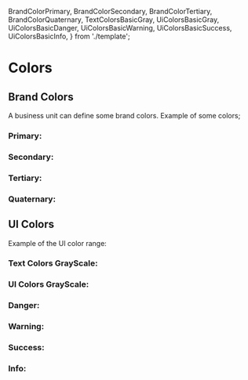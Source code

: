   BrandColorPrimary,
  BrandColorSecondary,
  BrandColorTertiary,
  BrandColorQuaternary,
  TextColorsBasicGray,
  UiColorsBasicGray,
  UiColorsBasicDanger,
  UiColorsBasicWarning,
  UiColorsBasicSuccess,
  UiColorsBasicInfo,
} from './template';

<Meta title="Design System/Style/Colors" />

# Colors

## Brand Colors

A business unit can define some brand colors.
Example of some colors;

### Primary:
<Canvas>
  <Story name="brand-primary">
    <BrandColorPrimary />
  </Story>
</Canvas>

### Secondary:
<Canvas>
  <Story name="brand-secondary">
    <BrandColorSecondary />
  </Story>
</Canvas>

### Tertiary:
<Canvas>
  <Story name="brand-tertiary">
    <BrandColorTertiary />
  </Story>
</Canvas>

### Quaternary:
<Canvas>
  <Story name="brand-quaternary">
    <BrandColorQuaternary />
  </Story>
</Canvas>

## UI Colors

Example of the UI color range:

### Text Colors GrayScale:
<Canvas>
  <Story name="ui-text-colorgray">
    <TextColorsBasicGray />
  </Story>
</Canvas>

### UI Colors GrayScale:
<Canvas>
  <Story name="ui-ui-colorgray">
    <UiColorsBasicGray />
  </Story>
</Canvas>

### Danger:
<Canvas>
  <Story name="ui-danger">
    <UiColorsBasicDanger />
  </Story>
</Canvas>

### Warning:
<Canvas>
  <Story name="ui-warning">
    <UiColorsBasicWarning />
  </Story>
</Canvas>

### Success:
<Canvas>
  <Story name="ui-success">
    <UiColorsBasicSuccess />
  </Story>
</Canvas>

### Info:
<Canvas>
  <Story name="ui-info">
    <UiColorsBasicInfo/>
  </Story>
</Canvas>


